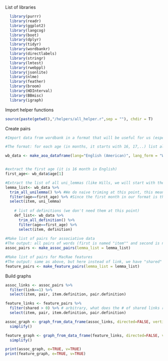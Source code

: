List of libraries
```r
  library(purrr)
  library(readr)
  library(ggplot2)
  library(langcog)
  library(boot)
  library(dplyr)
  library(tidyr)
  library(wordbankr)
  library(directlabels)
  library(stringr)
  library(lmtest)
  library(rwebppl)
  library(jsonlite)
  library(nlme)
  library(feather)
  library(broom)
  library(HDInterval)
  library(BBmisc)
  library(igraph)
```


Import helper functions

```r
source(paste(getwd(),"/helpers/all_helper.r",sep = ""), chdir = T)
```


Create pairs 

```r
#Import data from wordbank in a format that will be useful for us (especially when we will do development in time).

#The format: for each age (in months, it starts with 16, 17,..) list all words that have NOT yet been acquired  (acquisition is defined by the criterion that 50% of the children can produce the word). The "defintion" is the word, the "unilemma"" is the translation in English (but since we are using only English at this point, both are the same). "learned" is 1 when the word is acquired at that month, and 0 when the word is not aquired at that month. Thus, words with learned=1 at month n, will disapear from month n+1

wb_data <- make_aoa_dataframe(lang="English (American)", lang_form = "WS", lex_class = "nouns")


#extract the first age (it is 16 month in English)
first_age<- wb_data$age[1]

#Extract the list of all uni_lemmas (like Hills, we will start with the analysis of all words first)
lemma_list<- wb_data %>%
  trim_all_unilemma() %>% #We do naive triming at this point, this means we are ignoring homophone/polysemy (chiken (food), chiken (animals), etc,.. but we will have to be careful in our choices if we are preparing later for publication
  filter(age==first_age) %>% #Since the first month in our format is the month when all words are stil present 
  select(item, uni_lemma) 
    
    # list of definitions (we don't need them at this point)
    def_list<- wb_data %>%
      trim_all_definition() %>% 
      filter(age==first_age) %>%
      select(item, definition)
    
#Make list of pairs for associative data
#The output: all pairs of words (first is named "item"" and second is named "pair"), link =0 (no link), =1 (there is a link)
assoc_pairs <- make_assoc_pairs(lemma_list = lemma_list)

#Make list of pairs for MacRae features
#The output: same as above, but here instead of link, we have "shared" which specify the number of shared links 
feature_pairs <- make_feature_pairs(lemma_list = lemma_list)
```


Build graphs

```r
assoc_links <- assoc_pairs %>%
  filter(link==1) %>%
  select(item, pair, item.definition, pair.definition)

feature_links <- feature_pairs %>%
  filter(shared > 0) %>% # arbitrary, what does the # of shared links represent?
  select(item, pair, item.definition, pair.definition)

assoc_graph <- graph_from_data_frame(assoc_links, directed=FALSE, vertices=lemma_list) %>%
  simplify()

feature_graph <- graph_from_data_frame(feature_links, directed=FALSE, vertices=lemma_list) %>%
  simplify()

print(assoc_graph, e=TRUE, v=TRUE)
print(feature_graph, e=TRUE, v=TRUE)
```
